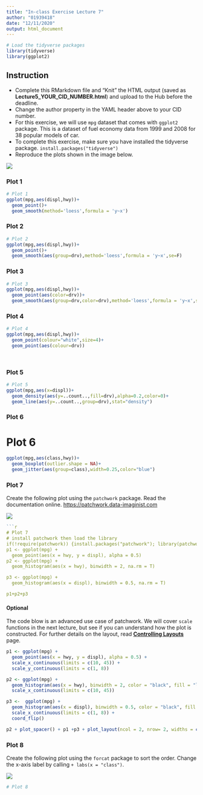 ```yaml
---
title: "In-class Exercise Lecture 7"
author: "01939418"
date: "12/11/2020"
output: html_document
---
```


```r
# Load the tidyverse packages
library(tidyverse)
library(ggplot2)
```

## Instruction

* Complete this RMarkdown file and "Knit" the HTML output (saved as **Lecture5_YOUR_CID_NUMBER.html**) and upload to the Hub before the deadline.
* Change the author property in the YAML header above to your CID number. 
* For this exercise, we will use `mpg` dataset that comes with `ggplot2` package. This is a dataset of fuel economy data from 1999 and 2008 for 38 popular models of car. 
* To complete this exercise, make sure you have installed the tidyverse package. `install.packages("tidyverse")`
* Reproduce the plots shown in the image below.  

![](lecture7_exercise-1.png)

### Plot 1

```r
# Plot 1
ggplot(mpg,aes(displ,hwy))+
  geom_point()+
  geom_smooth(method='loess',formula = 'y~x')

```

### Plot 2

```r
# Plot 2
ggplot(mpg,aes(displ,hwy))+
  geom_point()+
  geom_smooth(aes(group=drv),method='loess',formula = 'y~x',se=F)
```

### Plot 3

```r
# Plot 3
ggplot(mpg,aes(displ,hwy))+
  geom_point(aes(color=drv))+
  geom_smooth(aes(group=drv,color=drv),method='loess',formula = 'y~x',se=F)
```


### Plot 4

```r
# Plot 4
ggplot(mpg,aes(displ,hwy))+
  geom_point(colour="white",size=4)+
  geom_point(aes(colour=drv))

  
```


### Plot 5

```r
# Plot 5
ggplot(mpg,aes(x=displ))+
  geom_density(aes(y=..count..,fill=drv),alpha=0.2,color=0)+
  geom_line(aes(y=..count..,group=drv),stat="density")
```

### Plot 6


# Plot 6 
```r
ggplot(mpg,aes(class,hwy))+
  geom_boxplot(outlier.shape = NA)+
  geom_jitter(aes(group=class),width=0.25,color="blue")
```

### Plot 7

Create the following plot using the `patchwork` package. Read the documentation online. [https://patchwork.data-imaginist.com](https://patchwork.data-imaginist.com)

![](plot7.png)

```r
```r
# Plot 7 
# install patchwork then load the library
if(!require(patchwork)) {install.packages("patchwork"); library(patchwork)}
p1 <- ggplot(mpg) +
  geom_point(aes(x = hwy, y = displ), alpha = 0.5) 
p2 <- ggplot(mpg) +
  geom_histogram(aes(x = hwy), binwidth = 2, na.rm = T) 

p3 <- ggplot(mpg) +
  geom_histogram(aes(x = displ), binwidth = 0.5, na.rm = T) 

p1+p2+p3
```

#### Optional
The code blow is an advanced use case of patchwork. We will cover `scale` functions in the next lecture, but see if you can understand how the plot is constructed. For further details on the layout, read [**Controlling Layouts**](https://patchwork.data-imaginist.com/articles/guides/layout.html) page.

```r
p1 <- ggplot(mpg) +
  geom_point(aes(x = hwy, y = displ), alpha = 0.5) +
  scale_x_continuous(limits = c(10, 45)) +
  scale_y_continuous(limits = c(1, 8))

p2 <- ggplot(mpg) +
  geom_histogram(aes(x = hwy), binwidth = 2, color = "black", fill = "lightgray", na.rm = T) +
  scale_x_continuous(limits = c(10, 45))

p3 <-  ggplot(mpg) +
  geom_histogram(aes(x = displ), binwidth = 0.5, color = "black", fill = "lightgray", na.rm = T) +
  scale_x_continuous(limits = c(1, 8)) +
  coord_flip()

p2 + plot_spacer() + p1 +p3 + plot_layout(ncol = 2, nrow= 2, widths = c(4, 1), heights = c(1, 4))

```



### Plot 8

Create the following plot using the `forcat` package to sort the order. Change the x-axis label by calling `+ labs(x = "class")`.


![](plot8.png)

```r
# Plot 8


```


